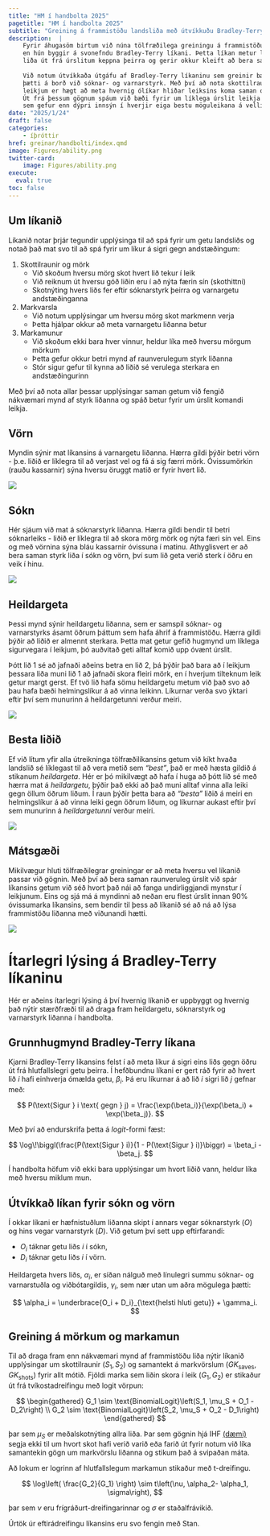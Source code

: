 ```yaml
---
title: "HM í handbolta 2025"
pagetitle: "HM í handbolta 2025"
subtitle: "Greining á frammistöðu landsliða með útvíkkuðu Bradley-Terry líkani"
description:  |
    Fyrir áhugasöm birtum við núna tölfræðilega greiningu á frammistöðu landsliða sem keppa á HM í handbolta, 
    en hún byggir á svonefndu Bradley-Terry líkani. Þetta líkan metur líkur á sigri milli 
    liða út frá úrslitum keppna þeirra og gerir okkur kleift að bera saman getu ólíkra liða. <br><br>
    
    Við notum útvíkkaða útgáfu af Bradley-Terry líkaninu sem greinir bæði heildargetu liða og 
    þætti á borð við sóknar- og varnarstyrk. Með því að nota skottilraunir, varin skot og mörk úr 
    leikjum er hægt að meta hvernig ólíkar hliðar leiksins koma saman og móta frammistöðuna. 
    Út frá þessum gögnum spáum við bæði fyrir um líklega úrslit leikja og reiknum heildarstyrkleika liða,
    sem gefur enn dýpri innsýn í hverjir eiga bestu möguleikana á vellinum.
date: "2025/1/24"
draft: false
categories:
    - íþróttir
href: greinar/handbolti/index.qmd
image: Figures/ability.png
twitter-card:
    image: Figures/ability.png
execute: 
  eval: true
toc: false
---
```


## Um líkanið

Líkanið notar þrjár tegundir upplýsinga til að spá fyrir um getu landsliðs og notað það mat svo til að spá fyrir um líkur á sigri gegn andstæðingum:

1. Skottilraunir og mörk
    - Við skoðum hversu mörg skot hvert lið tekur í leik
    - Við reiknum út hversu góð liðin eru í að nýta færin sín (skothittni)
    - Skotnýting hvers liðs fer eftir sóknarstyrk þeirra og varnargetu andstæðinganna
2. Markvarsla
    - Við notum upplýsingar um hversu mörg skot markmenn verja
    - Þetta hjálpar okkur að meta varnargetu liðanna betur
3. Markamunur
    - Við skoðum ekki bara hver vinnur, heldur líka með hversu mörgum mörkum
    - Þetta gefur okkur betri mynd af raunverulegum styrk liðanna
    - Stór sigur gefur til kynna að liðið sé verulega sterkara en andstæðingurinn

Með því að nota allar þessar upplýsingar saman getum við fengið nákvæmari mynd af styrk liðanna og spáð betur fyrir um úrslit komandi leikja.



## Vörn

Myndin sýnir mat líkansins á varnargetu liðanna. Hærra gildi þýðir betri vörn - þ.e. liðið er líklegra til að verjast vel og fá á sig færri mörk. Óvissumörkin (rauðu kassarnir) sýna hversu öruggt matið er fyrir hvert lið.

![](Figures/defense.png){.column-page}

## Sókn

Hér sjáum við mat á sóknarstyrk liðanna. Hærra gildi bendir til betri sóknarleiks - liðið er líklegra til að skora mörg mörk og nýta færi sín vel. Eins og með vörnina sýna bláu kassarnir óvissuna í matinu. Athyglisvert er að bera saman styrk liða í sókn og vörn, því sum lið geta verið sterk í öðru en veik í hinu.

![](Figures/offense.png){.column-page}

## Heildargeta

Þessi mynd sýnir heildargetu liðanna, sem er samspil sóknar- og varnarstyrks ásamt öðrum þáttum sem hafa áhrif á frammistöðu. Hærra gildi þýðir að liðið er almennt sterkara. Þetta mat getur gefið hugmynd um líklega sigurvegara í leikjum, þó auðvitað geti alltaf komið upp óvænt úrslit. 

Þótt lið 1 sé að jafnaði aðeins betra en lið 2, þá þýðir það bara að í leikjum þessara liða muni lið 1 að jafnaði skora fleiri mörk, en í hverjum tilteknum leik getur margt gerst. Ef tvö lið hafa sömu heildargetu metum við það svo að þau hafa bæði helmingslíkur á að vinna leikinn. Líkurnar verða svo ýktari eftir því sem munurinn á heildargetunni verður meiri.

![](Figures/ability.png){.column-page}

## Besta liðið

Ef við lítum yfir alla útreikninga tölfræðilíkansins getum við kíkt hvaða landslið sé líklegast til að vera metið sem *"best"*, það er með hæsta gildið á stikanum *heildargeta*. Hér er þó mikilvægt að hafa í huga að þótt lið sé með hærra mat á *heildargetu*, þýðir það ekki að það muni alltaf vinna alla leiki gegn öllum öðrum liðum. Í raun þýðir þetta bara að *"besta"* liðið á meiri en helmingslíkur á að vinna leiki gegn öðrum liðum, og líkurnar aukast eftir því sem munurinn á *heildargetunni* verður meiri.

![](Figures/best_team.png){.column-page}

## Mátsgæði

Mikilvægur hluti tölfræðilegrar greiningar er að meta hversu vel líkanið passar við gögnin. Með því að bera saman raunveruleg úrslit við spár líkansins getum við séð hvort það nái að fanga undirliggjandi mynstur í leikjunum. Eins og sjá má á myndinni að neðan eru flest úrslit innan 90% óvissumarka líkansins, sem bendir til þess að líkanið sé að ná að lýsa frammistöðu liðanna með viðunandi hætti.

![](Figures/goal_diff_fit.png){.column-page}


# Ítarlegri lýsing á Bradley-Terry líkaninu

Hér er aðeins ítarlegri lýsing á því hvernig líkanið er uppbyggt og hvernig það nýtir stærðfræði til að draga fram heildargetu, sóknarstyrk og varnarstyrk liðanna í handbolta.

## Grunnhugmynd Bradley-Terry líkana

Kjarni Bradley-Terry líkansins felst í að meta líkur á sigri eins liðs gegn öðru út frá hlutfallslegri getu þeirra. Í hefðbundnu líkani er gert ráð fyrir að hvert lið $i$ hafi einhverja ómælda getu, $\beta_i$. Þá eru líkurnar á að lið $i$ sigri lið $j$ gefnar með:

$$
P(\text{Sigur } i \text{ gegn } j) = \frac{\exp(\beta_i)}{\exp(\beta_i) + \exp(\beta_j)}.
$$

Með því að endurskrifa þetta á *logit*-formi fæst:

$$
\log\!\biggl(\frac{P(\text{Sigur } i)}{1 - P(\text{Sigur } i)}\biggr) = \beta_i - \beta_j.
$$

Í handbolta höfum við ekki bara upplýsingar um hvort liðið vann, heldur líka með hversu miklum mun. 

## Útvíkkað líkan fyrir sókn og vörn

Í okkar líkani er hæfnistuðlum liðanna skipt í annars vegar sóknarstyrk ($O$) og hins vegar varnarstyrk ($D$). Við getum því sett upp eftirfarandi:

- $O_i$ táknar getu liðs $i$ í sókn,
- $D_i$ táknar getu liðs $i$ í vörn.

Heildargeta hvers liðs, $\alpha_i$, er síðan nálguð með línulegri summu sóknar- og varnarstuðla og viðbótargildis, $\gamma_i$, sem nær utan um aðra mögulega þætti:

$$
\alpha_i = \underbrace{O_i + D_i}_{\text{helsti hluti getu}} + \gamma_i.
$$

## Greining á mörkum og markamun

Til að draga fram enn nákvæmari mynd af frammistöðu liða nýtir líkanið upplýsingar um skottilraunir $(S_1, S_2)$ og samantekt á markvörslum ($GK_\text{saves}, GK_\text{shots}$) fyrir allt mótið. Fjöldi marka sem liðin skora í leik $(G_1, G_2)$ er stikaður út frá tvíkostadreifingu með logit vörpun:

$$
\begin{gathered}
G_1 \sim \text{BinomialLogit}\left(S_1, \mu_S + O_1 - D_2\right) \\
G_2 \sim \text{BinomialLogit}\left(S_2, \mu_S + O_2 - D_1\right)
\end{gathered}
$$

þar sem $\mu_S$ er meðalskotnýting allra liða. Þar sem gögnin hjá IHF [(dæmi)](https://www.ihf.info/competitions/men/308/29th-ihf-mens-world-championship-2025/177649/match-center/202061) segja ekki til um hvort skot hafi verið varið eða farið út fyrir notum við líka samantekin gögn um markvörslu liðanna og stikum það á svipaðan máta.

Að lokum er logrinn af hlutfallslegum markamun stikaður með t-dreifingu.

$$
\log\left( \frac{G_2}{G_1} \right) \sim t\left(\nu, \alpha_2- \alpha_1, \sigma\right),
$$

þar sem $\nu$ eru frígráðurt-dreifingarinnar og $\sigma$ er staðalfrávikið.

Úrtök úr eftirádreifingu líkansins eru svo fengin með Stan.